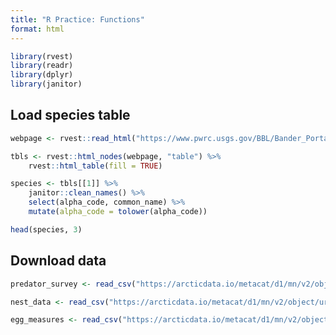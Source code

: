 ```yaml
---
title: "R Practice: Functions"
format: html
---
```


```r
library(rvest)
library(readr)
library(dplyr)
library(janitor)
```

## Load species table
```r
webpage <- rvest::read_html("https://www.pwrc.usgs.gov/BBL/Bander_Portal/login/speclist.php")

tbls <- rvest::html_nodes(webpage, "table") %>% 
    rvest::html_table(fill = TRUE)

species <- tbls[[1]] %>% 
    janitor::clean_names() %>% 
    select(alpha_code, common_name) %>% 
    mutate(alpha_code = tolower(alpha_code))

head(species, 3)
```

## Download data
```r
predator_survey <- read_csv("https://arcticdata.io/metacat/d1/mn/v2/object/urn%3Auuid%3Abf4f0c68-e4e9-49ae-8be4-487de8f7d10b")

nest_data <- read_csv("https://arcticdata.io/metacat/d1/mn/v2/object/urn%3Auuid%3A982bd2fc-4edf-4da7-96ef-0d11b853102d")

egg_measures <- read_csv("https://arcticdata.io/metacat/d1/mn/v2/object/urn%3Auuid%3A4b219711-2282-420a-b1d6-1893fe4a74a6")

```

